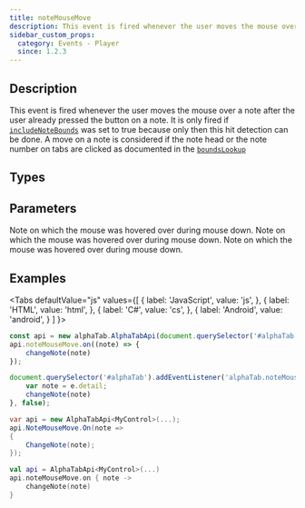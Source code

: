 ```yaml
---
title: noteMouseMove
description: This event is fired whenever the user moves the mouse over a note after the user already pressed the button on a note.
sidebar_custom_props:
  category: Events - Player
  since: 1.2.3
---
```


<SinceBadge since="1.2.3" />


## Description
This event is fired whenever the user moves the mouse over a note after the user already pressed the button on a note.
It is only fired if [`includeNoteBounds`](/docs/reference/settings/core/includenotebounds) was set to true because
only then this hit detection can be done. A move on a note is considered if the note head or the note number on tabs are clicked as documented in the [`boundsLookup`](/docs/reference/scorerenderer/boundslookup)

<EventDescription metadata={metadata} />

## Types

<TypeTable>
    <TypeRow type="js" name="function(note)" />    
    <TypeRow type="net" name="Action<AlphaTab.Model.Note>" />    
    <TypeRow type="android" name="(note : alphaTab.model.Note) -> Unit" />    
</TypeTable>

## Parameters

<ParameterTable>
    <ParameterRow platform="js" name="note" type="alphaTab.model.Note">
        Note on which the mouse was hovered over during mouse down. 
    </ParameterRow>
    <ParameterRow platform="net" name="note" type="AlphaTab.Model.Note">
        Note on which the mouse was hovered over during mouse down. 
    </ParameterRow>
    <ParameterRow platform="android" name="note" type="alphaTab.model.Note">
        Note on which the mouse was hovered over during mouse down. 
    </ParameterRow>
</ParameterTable>

## Examples

<Tabs
  defaultValue="js"
  values={[
    { label: 'JavaScript', value: 'js', },
    { label: 'HTML', value: 'html', },
    { label: 'C#', value: 'cs', },
    { label: 'Android', value: 'android', }
  ]
}>
<TabItem value="js">

```js
const api = new alphaTab.AlphaTabApi(document.querySelector('#alphaTab'));
api.noteMouseMove.on((note) => {
    changeNote(note)
});
```

</TabItem>
<TabItem value="html">

```js
document.querySelector('#alphaTab').addEventListener('alphaTab.noteMouseMove', (e) => {
    var note = e.detail;
    changeNote(note)
}, false);
```

</TabItem>
<TabItem value="cs">

```cs
var api = new AlphaTabApi<MyControl>(...);
api.NoteMouseMove.On(note => 
{
    ChangeNote(note);
});
```

</TabItem>
<TabItem value="android">

```kotlin
val api = AlphaTabApi<MyControl>(...)
api.noteMouseMove.on { note -> 
    changeNote(note)
}
```

</TabItem>
</Tabs>